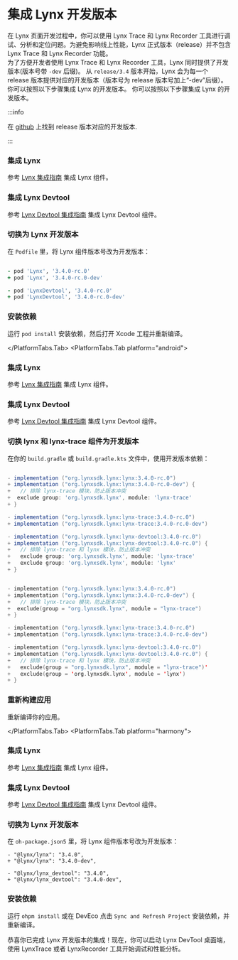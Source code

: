 
# 集成 Lynx 开发版本

在 Lynx 页面开发过程中，你可以使用 Lynx Trace 和 Lynx Recorder 工具进行调试、分析和定位问题。为避免影响线上性能，Lynx 正式版本（release）并不包含 Lynx Trace 和 Lynx Recorder 功能。  
为了方便开发者使用 Lynx Trace 和 Lynx Recorder 工具，Lynx 同时提供了开发版本(版本号带 `-dev` 后缀)。
从 `release/3.4` 版本开始，Lynx 会为每一个 release 版本提供对应的开发版本（版本号为 release 版本号加上“-dev”后缀）。你可以按照以下步骤集成 Lynx 的开发版本。
你可以按照以下步骤集成 Lynx 的开发版本。

:::info

在 [github](https://github.com/lynx-family/lynx/tags) 上找到 release 版本对应的开发版本.

:::

<PlatformTabs hashKey="platform">
<PlatformTabs.Tab platform="ios">

<Steps>

### 集成 Lynx

参考 [Lynx 集成指南](/guide/start/integrate-with-existing-apps.html#platform=ios) 集成 Lynx 组件。

### 集成 Lynx Devtool

参考 [Lynx Devtool 集成指南](/guide/start/integrate-lynx-devtool.html#platform=ios) 集成 Lynx Devtool 组件。

### 切换为 Lynx 开发版本

在 `Podfile` 里，将 Lynx 组件版本号改为开发版本：

```ruby title="Podfile" {8,11}

- pod 'Lynx', '3.4.0-rc.0'
+ pod 'Lynx', '3.4.0-rc.0-dev'

- pod 'LynxDevtool', '3.4.0-rc.0'
+ pod 'LynxDevtool', '3.4.0-rc.0-dev'

```

### 安装依赖

运行 `pod install` 安装依赖，然后打开 Xcode 工程并重新编译。

</Steps>

</PlatformTabs.Tab>
<PlatformTabs.Tab platform="android">

<Steps>

### 集成 Lynx

参考 [Lynx 集成指南](/guide/start/integrate-with-existing-apps.html#platform=android) 集成 Lynx 组件。

### 集成 Lynx Devtool

参考 [Lynx Devtool 集成指南](/guide/start/integrate-lynx-devtool.html#platform=android) 集成 Lynx Devtool 组件。

### 切换 lynx 和 lynx-trace 组件为开发版本

在你的 `build.gradle` 或 `build.gradle.kts` 文件中，使用开发版本依赖：

<Tabs groupId='impl-android'>
<Tab label="build.gradle">

```groovy

- implementation ("org.lynxsdk.lynx:lynx:3.4.0-rc.0")
+ implementation ("org.lynxsdk.lynx:lynx:3.4.0-rc.0-dev") {
+   // 排除 lynx-trace 模块，防止版本冲突
+  exclude group: 'org.lynxsdk.lynx', module: 'lynx-trace'
+ }

- implementation ("org.lynxsdk.lynx:lynx-trace:3.4.0-rc.0")
+ implementation ("org.lynxsdk.lynx:lynx-trace:3.4.0-rc.0-dev")

- implementation ("org.lynxsdk.lynx:lynx-devtool:3.4.0-rc.0")
+ implementation ("org.lynxsdk.lynx:lynx-devtool:3.4.0-rc.0") {
+   // 排除 lynx-trace 和 lynx 模块，防止版本冲突
+   exclude group: 'org.lynxsdk.lynx', module: 'lynx-trace'
+   exclude group: 'org.lynxsdk.lynx', module: 'lynx'
+ }

```

</Tab>
<Tab label="build.gradle.kts">

```kotlin

- implementation ("org.lynxsdk.lynx:lynx:3.4.0-rc.0")
+ implementation ("org.lynxsdk.lynx:lynx:3.4.0-rc.0-dev") {
+   // 排除 lynx-trace 模块，防止版本冲突
+  exclude(group = "org.lynxsdk.lynx", module = "lynx-trace")
+ }

- implementation ("org.lynxsdk.lynx:lynx-trace:3.4.0-rc.0")
+ implementation ("org.lynxsdk.lynx:lynx-trace:3.4.0-rc.0-dev")

- implementation ("org.lynxsdk.lynx:lynx-devtool:3.4.0-rc.0")
+ implementation ("org.lynxsdk.lynx:lynx-devtool:3.4.0-rc.0") {
+   // 排除 lynx-trace 和 lynx 模块，防止版本冲突
+   exclude(group = "org.lynxsdk.lynx", module = "lynx-trace")'
+   exclude(group = 'org.lynxsdk.lynx', module = 'lynx')
+ }

```

</Tab>
</Tabs>

### 重新构建应用

重新编译你的应用。

</Steps>

</PlatformTabs.Tab>
<PlatformTabs.Tab platform="harmony">
<Steps>
### 集成 Lynx

参考 [Lynx 集成指南](/guide/start/integrate-with-existing-apps.html#platform=harmony) 集成 Lynx 组件。

### 集成 Lynx Devtool

参考 [Lynx Devtool 集成指南](/guide/start/integrate-lynx-devtool.html#platform=harmony) 集成 Lynx Devtool 组件。

### 切换为 Lynx 开发版本

在 `oh-package.json5` 里，将 Lynx 组件版本号改为开发版本：

```json5 title="oh-package.json5" {2,5}
- "@lynx/lynx": "3.4.0",
+ "@lynx/lynx": "3.4.0-dev",

- "@lynx/lynx_devtool": "3.4.0",
+ "@lynx/lynx_devtool": "3.4.0-dev",
```

### 安装依赖

运行 `ohpm install` 或在 DevEco 点击 `Sync and Refresh Project` 安装依赖，并重新编译。

</Steps>
</PlatformTabs.Tab>

</PlatformTabs>

恭喜你已完成 Lynx 开发版本的集成！现在，你可以启动 Lynx DevTool 桌面端，使用 LynxTrace 或者 LynxRecorder 工具开始调试和性能分析。
